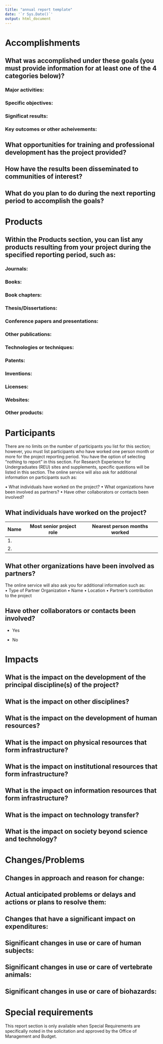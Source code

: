 ```yaml
---
title: "annual report template"
date: '`r Sys.Date()`'
output: html_document
---
```


# Accomplishments

## What was accomplished under these goals (you must provide information for at least one of the 4 categories below)?

### Major activities:

### Specific objectives:

### Significat results:

### Key outcomes or other acheivements:

## What opportunities for training and professional development has the project provided?

## How have the results been disseminated to communities of interest?

## What do you plan to do during the next reporting period to accomplish the goals?

# Products

## Within the Products section, you can list any products resulting from your project during the specified reporting period, such as:

### Journals:

### Books:

### Book chapters:

### Thesis/Dissertations:

### Conference papers and presentations:

### Other publications:

### Technologies or techniques:

### Patents:

### Inventions:

### Licenses:

### Websites:

### Other products:

# Participants

There are no limits on the number of participants you list for this section; however, you must list participants who have worked one person month or more for the project reporting period. You have the option of selecting “nothing to report” in this section.   For Research Experience for Undergraduates (REU) sites and supplements, specific questions will be listed in this section. The online service will also ask for additional information on participants such as: 
     
•	What individuals have worked on the project?
•	What organizations have been involved as partners?
•	Have other collaborators or contacts been involved?

## What individuals have worked on the project?

Name | Most senior project role | Nearest person months worked
-----| ------------------------ | ----------------------------
1.   |                          |                
2.   |                          | 

## What other organizations have been involved as partners?

The online service will also ask you for additional information such as:      
•	Type of Partner Organization
•	Name
•	Location
•	Partner’s contribution to the project

## Have other collaborators or contacts been involved? 

- Yes

- No

# Impacts

## What is the impact on the development of the principal discipline(s) of the project?

## What is the impact on other disciplines?

## What is the impact on the development of human resources?

## What is the impact on physical resources that form infrastructure?

## What is the impact on institutional resources that form infrastructure?

## What is the impact on information resources that form infrastructure?

## What is the impact on technology transfer?

## What is the impact on society beyond science and technology?

# Changes/Problems

## Changes in approach and reason for change:

## Actual anticipated problems or delays and actions or plans to resolve them:

## Changes that have a significant impact on expenditures:

## Significant changes in use or care of human subjects:

## Significant changes in use or care of vertebrate animals:

## Significant changes in use or care of biohazards:

# Special requirements

This report section is only available when Special Requirements are specifically noted in the solicitation and approved by the Office of Management and Budget.

